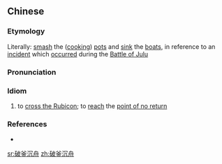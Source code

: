 ==Chinese==
{{zh-forms}}

===Etymology===
Literally: [[smash]] the ([[cooking]]) [[pot]]s and [[sink]] the [[boat]]s, in reference to an [[incident]] which [[occurred]] during the [[w:Battle of Julu|Battle of Julu]]

===Pronunciation===
{{zh-pron
|m=pòfǔchénzhōu
|ma=Chinese-po4 fu3 chen2 zhou1.ogg
|c=po3 fu2 cam4 zau1
|cat=id
}}

===Idiom===
{{zh-idiom}}
# to [[cross the Rubicon]]; to [[reach]] the [[point of no return]]

===References===
* {{pedialite|Battle of Julu}}

[[sr:破釜沉舟]]
[[zh:破釜沉舟]]
